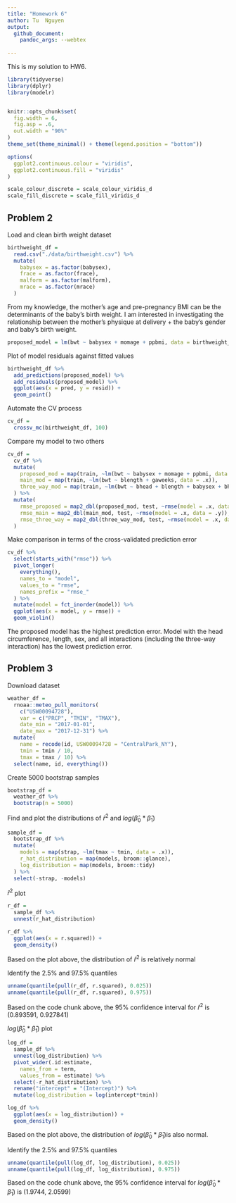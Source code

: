 ```yaml
---
title: "Homework 6"
author: Tu  Nguyen
output: 
  github_document:
    pandoc_args: --webtex
  
---
```


This is my solution to HW6.

```r
library(tidyverse)
library(dplyr)
library(modelr)


knitr::opts_chunk$set(
  fig.width = 6,
  fig.asp = .6,
  out.width = "90%"
)
theme_set(theme_minimal() + theme(legend.position = "bottom"))

options(
  ggplot2.continuous.colour = "viridis",
  ggplot2.continuous.fill = "viridis"
)

scale_colour_discrete = scale_colour_viridis_d
scale_fill_discrete = scale_fill_viridis_d
```

## Problem 2

Load and clean birth weight dataset
```r
birthweight_df = 
  read.csv("./data/birthweight.csv") %>% 
  mutate(
    babysex = as.factor(babysex),
    frace = as.factor(frace),
    malform = as.factor(malform),
    mrace = as.factor(mrace)
  )
```

From my knowledge, the mother's age and pre-pregnancy BMI can be the determinants of the baby's birth weight. 
I am interested in investigating the relationship between the mother's physique at delivery + the baby's gender and baby's birth weight. 


```r
proposed_model = lm(bwt ~ babysex + momage + ppbmi, data = birthweight_df)

```


Plot of model residuals against fitted values

```r
birthweight_df %>% 
  add_predictions(proposed_model) %>% 
  add_residuals(proposed_model) %>% 
  ggplot(aes(x = pred, y = resid)) + 
  geom_point()
```


Automate the CV process

```r
cv_df = 
  crossv_mc(birthweight_df, 100)
```

Compare my model to two others 

```r
cv_df = 
  cv_df %>% 
  mutate(
    proposed_mod = map(train, ~lm(bwt ~ babysex + momage + ppbmi, data = .x)),
    main_mod = map(train, ~lm(bwt ~ blength + gaweeks, data = .x)),
    three_way_mod = map(train, ~lm(bwt ~ bhead + blength + babysex + bhead*blength + blength*babysex + bhead*babysex + bhead*blength*babysex, data = .x))
  ) %>% 
  mutate(
    rmse_proposed = map2_dbl(proposed_mod, test, ~rmse(model = .x, data = .y)),
    rmse_main = map2_dbl(main_mod, test, ~rmse(model = .x, data = .y)),
    rmse_three_way = map2_dbl(three_way_mod, test, ~rmse(model = .x, data = .y))
  )
```

Make comparison in terms of the cross-validated prediction error

```r
cv_df %>% 
  select(starts_with("rmse")) %>% 
  pivot_longer(
    everything(),
    names_to = "model",
    values_to = "rmse",
    names_prefix = "rmse_"
  ) %>% 
  mutate(model = fct_inorder(model)) %>% 
  ggplot(aes(x = model, y = rmse)) + 
  geom_violin()
```

The proposed model has the highest prediction error. Model with the head circumference, length, sex, and all interactions (including the three-way interaction) has the lowest prediction error. 


## Problem 3

Download dataset

```r
weather_df = 
  rnoaa::meteo_pull_monitors(
    c("USW00094728"),
    var = c("PRCP", "TMIN", "TMAX"), 
    date_min = "2017-01-01",
    date_max = "2017-12-31") %>%
  mutate(
    name = recode(id, USW00094728 = "CentralPark_NY"),
    tmin = tmin / 10,
    tmax = tmax / 10) %>%
  select(name, id, everything())
```

Create 5000 bootstrap samples

```r
bootstrap_df = 
  weather_df %>% 
  bootstrap(n = 5000)
```

Find and plot the distributions of $\hat{r}^2$ and $log(\hat\beta_0 * \hat\beta_1)$


```r
sample_df = 
  bootstrap_df %>% 
  mutate(
    models = map(strap, ~lm(tmax ~ tmin, data = .x)),
    r_hat_distribution = map(models, broom::glance),
    log_distribution = map(models, broom::tidy)
  ) %>% 
  select(-strap, -models)
```

 $\hat{r}^2$ plot
```r
r_df = 
  sample_df %>% 
  unnest(r_hat_distribution)

r_df %>% 
  ggplot(aes(x = r.squared)) + 
  geom_density()
```

Based on the plot above, the distribution of $\hat{r}^2$ is relatively normal 

Identify the 2.5% and 97.5% quantiles
```r
unname(quantile(pull(r_df, r.squared), 0.025))
unname(quantile(pull(r_df, r.squared), 0.975))
```
Based on the code chunk above, the 95% confidence interval for $\hat{r}^2$ is (0.893591, 0.927841)


$log(\hat\beta_0 * \hat\beta_1)$ plot

```r
log_df = 
  sample_df %>% 
  unnest(log_distribution) %>% 
  pivot_wider(.id:estimate,
    names_from = term, 
    values_from = estimate) %>% 
  select(-r_hat_distribution) %>% 
  rename("intercept" = "(Intercept)") %>% 
  mutate(log_distribution = log(intercept*tmin))

log_df %>% 
  ggplot(aes(x = log_distribution)) + 
  geom_density()
```

Based on the plot above, the distribution of $log(\hat\beta_0 * \hat\beta_1)$is also normal. 

Identify the 2.5% and 97.5% quantiles
```r
unname(quantile(pull(log_df, log_distribution), 0.025))
unname(quantile(pull(log_df, log_distribution), 0.975))
```
Based on the code chunk above, the 95% confidence interval for $log(\hat\beta_0 * \hat\beta_1)$ is (1.9744, 2.0599)



